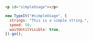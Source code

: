 ```html
<p id="simpleUsage"></p>
```

```javascript
new TypeIt("#simpleUsage", {
  strings: "This is a simple string.",
  speed: 50,
  waitUntilVisible: true,
}).go();
```
